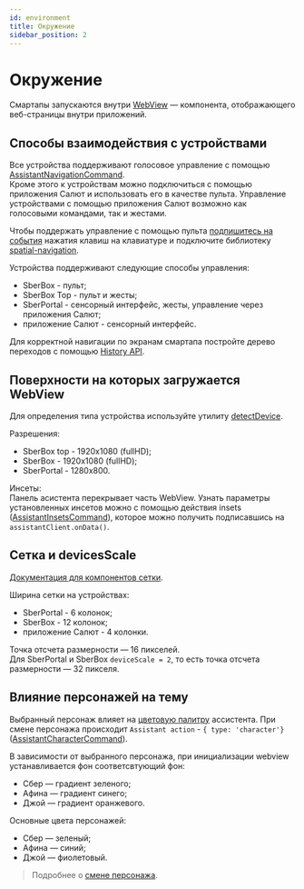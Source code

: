 ```yaml
---
id: environment
title: Окружение
sidebar_position: 2
---
```


# Окружение

Смартапы запускаются внутри [WebView](https://webkit.org/) — компонента, отображающего веб-страницы внутри приложений.

## Способы взаимодействия с устройствами
Все устройства поддерживают голосовое управление с помощью [AssistantNavigationCommand](https://github.com/salute-developers/salutejs-client#AssistantNavigationCommand).  
Кроме этого к устройствам можно подключиться с помощью приложения Салют и использовать его в качестве пульта.
Управление устройствами с помощью приложения Салют возможно как голосовыми командами, так и жестами.

Чтобы поддержать управление с помощью пульта [подпишитесь на события](https://github.com/salute-developers/salutejs-client#%D0%BD%D0%B0%D0%B6%D0%B0%D1%82%D0%B8%D0%B5-%D0%BA%D0%BD%D0%BE%D0%BF%D0%BE%D0%BA-%D0%BD%D0%B0-%D0%BF%D1%83%D0%BB%D1%8C%D1%82%D0%B5)
нажатия клавиш на клавиатуре и подключите библиотеку [spatial-navigation](https://github.com/salute-developers/spatial-navigation).

Устройства поддерживают следующие способы управления:
- SberBox - пульт;
- SberBox Top - пульт и жесты;
- SberPortal - сенсорный интерфейс, жесты, управление через приложения Салют;
- приложение Салют - сенсорный интерфейс.

Для корректной навигации по экранам смартапа постройте дерево переходов с помощью [History API](https://github.com/salute-developers/salutejs-client#%D0%BD%D0%B0%D0%B2%D0%B8%D0%B3%D0%B0%D1%86%D0%B8%D1%8F-%D0%BF%D0%BE-%D1%81%D1%82%D1%80%D0%B0%D0%BD%D0%B8%D1%86%D0%B0%D0%BC-%D1%81%D0%BC%D0%B0%D1%80%D1%82%D0%B0%D0%BF%D0%B0).

## Поверхности на которых загружается WebView

Для определения типа устройства используйте утилиту [detectDevice](../functions/utils#detectdevice).

Разрешения:
- SberBox top - 1920x1080 (fullHD);
- SberBox - 1920x1080 (fullHD);
- SberPortal - 1280x800.

Инсеты:  
Панель асистента перекрывает часть WebView.
Узнать параметры установленных инсетов можно с помощью действия insets ([AssistantInsetsCommand](https://github.com/salute-developers/salutejs-client#AssistantInsetsCommand)),
которое можно получить подписавшись на `assistantClient.onData()`.

## Сетка и devicesScale 

[Документация для компонентов сетки](../components/grid#брейкпоинты).

Ширина сетки на устройствах:
- SberPortal - 6 колонок;  
- SberBox - 12 колонок;  
- приложение Салют - 4 колонки.

Точка отсчета размерности — 16 пикселей.  
Для SberPortal и SberBox `deviceScale = 2`, то есть точка отсчета размерности — 32 пикселя.  

## Влияние персонажей на тему

Выбранный персонаж влияет на [цветовую палитру](../design/colors) ассистента.
При смене персонажа происходит `Assistant action` - `{ type: 'character'}` ([AssistantCharacterCommand](https://github.com/salute-developers/salutejs-client#AssistantCharacterCommand)).

В зависимости от выбранного персонажа, при инициализации webview устанавливается фон соответсвтующий фон:
- Cбер — градиент зеленого;
- Афина — градиент синего;
- Джой — градиент оранжевого.

Основные цвета персонажей:
- Cбер — зеленый;
- Афина — синий;
- Джой — фиолетовый.

> Подробнее о [смене персонажа](../theming).    

